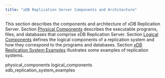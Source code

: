 ```yaml
---
title: "xDB Replication Server Components and Architecture"
---
```


<div id="replication_server_components_and_architecture" class="registered_link"></div>

This section describes the components and architecture of xDB Replication Server. Section [Physical Components](01_physical_components/#physical_components) describes the executable programs, files, and databases that comprise xDB Replication Server. Section [Logical Components](02_logical_components/#logical_components) defines the logical components of a replication system and how they correspond to the programs and databases. Section [xDB Replication System Examples](03_xdb_replication_system_examples/#xdb_replication_system_examples) illustrates some examples of replication systems.

<div class="toctree" maxdepth="4">

physical_components logical_components xdb_replication_system_examples

</div>
